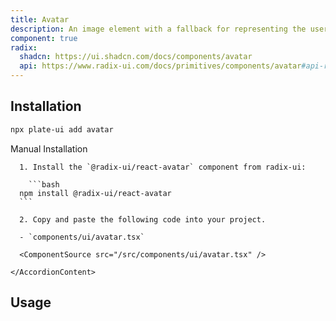 ```yaml
---
title: Avatar
description: An image element with a fallback for representing the user.
component: true
radix:
  shadcn: https://ui.shadcn.com/docs/components/avatar
  api: https://www.radix-ui.com/docs/primitives/components/avatar#api-reference
---
```


[//]: # '<ComponentExample src="/src/components/examples/PlaygroundDemo.tsx">'
[//]: # '  <PlaygroundDemo />'
[//]: # '</ComponentExample>'

## Installation

```bash
npx plate-ui add avatar
```

<Accordion type="single" collapsible>
  <AccordionItem value="manual-installation">
    <AccordionTrigger>Manual Installation</AccordionTrigger>
    <AccordionContent>

      1. Install the `@radix-ui/react-avatar` component from radix-ui:

        ```bash
      npm install @radix-ui/react-avatar
      ```

      2. Copy and paste the following code into your project.

      - `components/ui/avatar.tsx`

      <ComponentSource src="/src/components/ui/avatar.tsx" />

    </AccordionContent>

  </AccordionItem>
</Accordion>

## Usage

```tsx

```

```tsx

```
